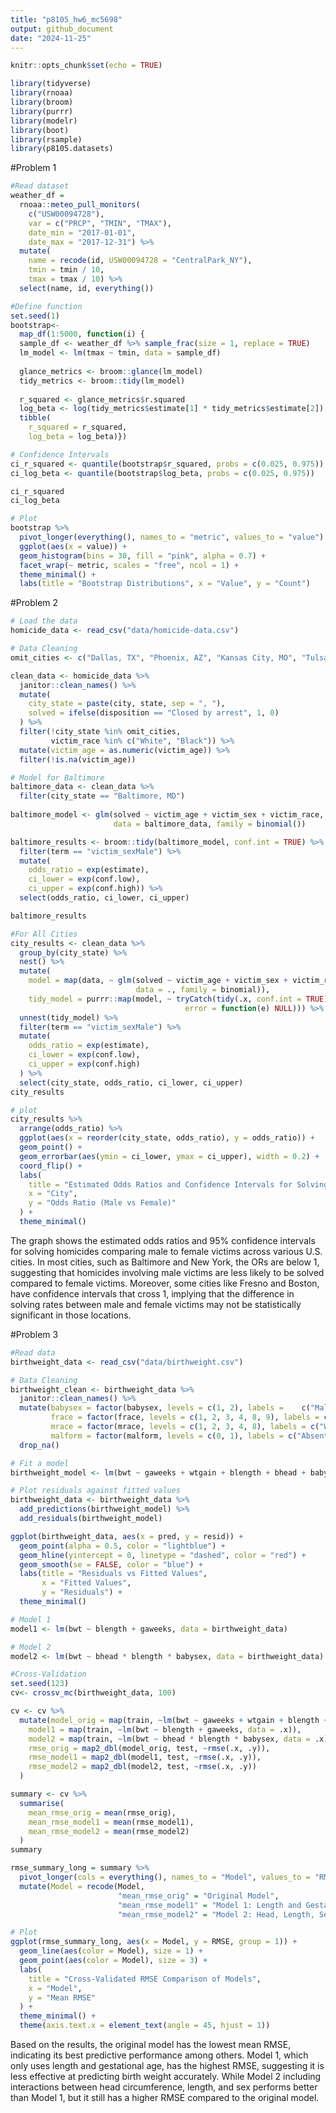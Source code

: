 ```yaml
---
title: "p8105_hw6_mc5698"
output: github_document
date: "2024-11-25"
---
```


```r
knitr::opts_chunk$set(echo = TRUE)
```

```r
library(tidyverse)
library(rnoaa)
library(broom)
library(purrr)
library(modelr)
library(boot) 
library(rsample)
library(p8105.datasets)
```


#Problem 1
```r
#Read dataset
weather_df = 
  rnoaa::meteo_pull_monitors(
    c("USW00094728"),
    var = c("PRCP", "TMIN", "TMAX"), 
    date_min = "2017-01-01",
    date_max = "2017-12-31") %>%
  mutate(
    name = recode(id, USW00094728 = "CentralPark_NY"),
    tmin = tmin / 10,
    tmax = tmax / 10) %>%
  select(name, id, everything())
```

```r
#Define function
set.seed(1)
bootstrap<- 
  map_df(1:5000, function(i) {
  sample_df <- weather_df %>% sample_frac(size = 1, replace = TRUE)
  lm_model <- lm(tmax ~ tmin, data = sample_df)
  
  glance_metrics <- broom::glance(lm_model)
  tidy_metrics <- broom::tidy(lm_model)
  
  r_squared <- glance_metrics$r.squared
  log_beta <- log(tidy_metrics$estimate[1] * tidy_metrics$estimate[2])
  tibble(
    r_squared = r_squared,
    log_beta = log_beta)})

```

```r
# Confidence Intervals
ci_r_squared <- quantile(bootstrap$r_squared, probs = c(0.025, 0.975))
ci_log_beta <- quantile(bootstrap$log_beta, probs = c(0.025, 0.975))

ci_r_squared
ci_log_beta
```

```r
# Plot
bootstrap %>%
  pivot_longer(everything(), names_to = "metric", values_to = "value") %>%
  ggplot(aes(x = value)) +
  geom_histogram(bins = 30, fill = "pink", alpha = 0.7) +
  facet_wrap(~ metric, scales = "free", ncol = 1) +
  theme_minimal() +
  labs(title = "Bootstrap Distributions", x = "Value", y = "Count")
```

#Problem 2
```r
# Load the data
homicide_data <- read_csv("data/homicide-data.csv")
```

```r
# Data Cleaning
omit_cities <- c("Dallas, TX", "Phoenix, AZ", "Kansas City, MO", "Tulsa, AL")

clean_data <- homicide_data %>%
  janitor::clean_names() %>%
  mutate(
    city_state = paste(city, state, sep = ", "),
    solved = ifelse(disposition == "Closed by arrest", 1, 0)
  ) %>%
  filter(!city_state %in% omit_cities,
         victim_race %in% c("White", "Black")) %>%
  mutate(victim_age = as.numeric(victim_age)) %>%
  filter(!is.na(victim_age))


```

```r
# Model for Baltimore
baltimore_data <- clean_data %>%
  filter(city_state == "Baltimore, MD") 
  
baltimore_model <- glm(solved ~ victim_age + victim_sex + victim_race, 
                       data = baltimore_data, family = binomial())

baltimore_results <- broom::tidy(baltimore_model, conf.int = TRUE) %>%
  filter(term == "victim_sexMale") %>%
  mutate(
    odds_ratio = exp(estimate),
    ci_lower = exp(conf.low),
    ci_upper = exp(conf.high)) %>% 
  select(odds_ratio, ci_lower, ci_upper)

baltimore_results 

```
```r
#For All Cities
city_results <- clean_data %>%
  group_by(city_state) %>%
  nest() %>%
  mutate(
    model = map(data, ~ glm(solved ~ victim_age + victim_sex + victim_race, 
                            data = ., family = binomial)),
    tidy_model = purrr::map(model, ~ tryCatch(tidy(.x, conf.int = TRUE), 
                                       error = function(e) NULL))) %>%
  unnest(tidy_model) %>%
  filter(term == "victim_sexMale") %>%
  mutate(
    odds_ratio = exp(estimate),
    ci_lower = exp(conf.low),
    ci_upper = exp(conf.high)
  ) %>%
  select(city_state, odds_ratio, ci_lower, ci_upper)
city_results 
```

```r
# plot
city_results %>%
  arrange(odds_ratio) %>%
  ggplot(aes(x = reorder(city_state, odds_ratio), y = odds_ratio)) +
  geom_point() +
  geom_errorbar(aes(ymin = ci_lower, ymax = ci_upper), width = 0.2) +
  coord_flip() +
  labs(
    title = "Estimated Odds Ratios and Confidence Intervals for Solving Homicides by City",
    x = "City",
    y = "Odds Ratio (Male vs Female)"
  ) +
  theme_minimal()

```
The graph shows the estimated odds ratios and 95% confidence intervals for solving homicides comparing male to female victims across various U.S. cities. In most cities, such as Baltimore and New York, the ORs are below 1, suggesting that homicides involving male victims are less likely to be solved compared to female victims. Moreover, some cities like Fresno and Boston, have confidence intervals that cross 1, implying that the difference in solving rates between male and female victims may not be statistically significant in those locations.

#Problem 3
```r
#Read data
birthweight_data <- read_csv("data/birthweight.csv")

# Data Cleaning
birthweight_clean <- birthweight_data %>%
  janitor::clean_names() %>%
  mutate(babysex = factor(babysex, levels = c(1, 2), labels =    c("Male","Female")),
         frace = factor(frace, levels = c(1, 2, 3, 4, 8, 9), labels = c("White", "Black", "Asian", "Puerto Rican", "Other", "Unknown")),
         mrace = factor(mrace, levels = c(1, 2, 3, 4, 8), labels = c("White", "Black", "Asian", "Puerto Rican", "Other")),
         malform = factor(malform, levels = c(0, 1), labels = c("Absent", "Present"))) %>%
  drop_na()

```

```r
# Fit a model 
birthweight_model <- lm(bwt ~ gaweeks + wtgain + blength + bhead + babysex + delwt + momage + frace + smoken, data = birthweight_data)

# Plot residuals against fitted values
birthweight_data <- birthweight_data %>%
  add_predictions(birthweight_model) %>%
  add_residuals(birthweight_model)

ggplot(birthweight_data, aes(x = pred, y = resid)) +
  geom_point(alpha = 0.5, color = "lightblue") +
  geom_hline(yintercept = 0, linetype = "dashed", color = "red") +
  geom_smooth(se = FALSE, color = "blue") +
  labs(title = "Residuals vs Fitted Values",
       x = "Fitted Values",
       y = "Residuals") +
  theme_minimal()

```

```r
# Model 1
model1 <- lm(bwt ~ blength + gaweeks, data = birthweight_data)

# Model 2
model2 <- lm(bwt ~ bhead * blength * babysex, data = birthweight_data)

```

```r
#Cross-Validation
set.seed(123)
cv<- crossv_mc(birthweight_data, 100)

cv <- cv %>%
  mutate(model_orig = map(train, ~lm(bwt ~ gaweeks + wtgain + blength + bhead + babysex + delwt + momage + frace + smoken, data = .x)),
    model1 = map(train, ~lm(bwt ~ blength + gaweeks, data = .x)),
    model2 = map(train, ~lm(bwt ~ bhead * blength * babysex, data = .x)),
    rmse_orig = map2_dbl(model_orig, test, ~rmse(.x, .y)),
    rmse_model1 = map2_dbl(model1, test, ~rmse(.x, .y)),
    rmse_model2 = map2_dbl(model2, test, ~rmse(.x, .y))
  )

```

```r
summary <- cv %>%
  summarise(
    mean_rmse_orig = mean(rmse_orig),
    mean_rmse_model1 = mean(rmse_model1),
    mean_rmse_model2 = mean(rmse_model2)
  )
summary

```
```r
rmse_summary_long = summary %>%
  pivot_longer(cols = everything(), names_to = "Model", values_to = "RMSE") %>%
  mutate(Model = recode(Model, 
                        "mean_rmse_orig" = "Original Model",
                        "mean_rmse_model1" = "Model 1: Length and Gestational Age",
                        "mean_rmse_model2" = "Model 2: Head, Length, Sex, and Interactions"))

# Plot
ggplot(rmse_summary_long, aes(x = Model, y = RMSE, group = 1)) +
  geom_line(aes(color = Model), size = 1) +
  geom_point(aes(color = Model), size = 3) +
  labs(
    title = "Cross-Validated RMSE Comparison of Models",
    x = "Model",
    y = "Mean RMSE"
  ) +
  theme_minimal() +
  theme(axis.text.x = element_text(angle = 45, hjust = 1))

```
Based on the results, the original model has the lowest mean RMSE, indicating its best predictive performance among others. Model 1, which only uses length and gestational age, has the highest RMSE, suggesting it is less effective at predicting birth weight accurately. While Model 2 including interactions between head circumference, length, and sex performs better than Model 1, but it still has a higher RMSE compared to the original model. 
